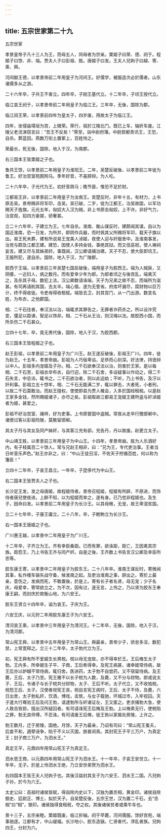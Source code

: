 ```yaml
---
---
---
```

title: 五宗世家第二十九
---

五宗世家

孝景皇帝子凡十三人为王，而母五人，同母者为宗亲。栗姬子曰荣、德、阏于。程姬子曰馀、非、端。贾夫人子曰彭祖、胜。唐姬子曰发。王夫人兒姁子曰越、寄、乘、舜。

河间献王德，以孝景帝前二年用皇子为河间王。好儒学，被服造次必於儒者。山东诸儒多从之游。

二十六年卒，子共王不害立。四年卒，子刚王基代立。十二年卒，子顷王授代立。

临江哀王阏于，以孝景帝前二年用皇子为临江王。三年卒，无後，国除为郡。

临江闵王荣，以孝景前四年为皇太子，四岁废，用故太子为临江王。

四年，坐侵庙壖垣为宫，上徵荣。荣行，祖於江陵北门。既已上车，轴折车废。江陵父老流涕窃言曰：“吾王不反矣！”荣至，诣中尉府簿。中尉郅都责讯王，王恐，自杀。葬蓝田。燕数万衔土置冢上，百姓怜之。

荣最长，死无後，国除，地入于汉，为南郡。

右三国本王皆栗姬之子也。

鲁共王馀，以孝景前二年用皇子为淮阳王。二年，吴楚反破後，以孝景前三年徙为鲁王。好治宫室苑囿狗马。季年好音，不喜辞辩。为人吃。

二十六年卒，子光代为王。初好音舆马；晚节啬，惟恐不足於财。

江都易王非，以孝景前二年用皇子为汝南王。吴楚反时，非年十五，有材力，上书原击吴。景帝赐非将军印，击吴。吴已破，二岁，徙为江都王，治吴故国，以军功赐天子旌旗。元光五年，匈奴大入汉为贼，非上书原击匈奴，上不许。非好气力，治宫观，招四方豪桀，骄奢甚。

立二十六年卒，子建立为王。七年自杀。淮南、衡山谋反时，建颇闻其谋。自以为国近淮南，恐一日发，为所并，即阴作兵器，而时佩其父所赐将军印，载天子旗以出。易王死未葬，建有所说易王宠美人淖姬，夜使人迎与奸服舍中。及淮南事发，治党与颇及江都王建。建恐，因使人多持金钱，事绝其狱。而又信巫祝，使人祷祠妄言。建又尽与其姊弟奸。事既闻，汉公卿请捕治建。天子不忍，使大臣即讯王。王服所犯，遂自杀。国除，地入于汉，为广陵郡。

胶西于王端，以孝景前三年吴楚七国反破後，端用皇子为胶西王。端为人贼戾，又阴痿，一近妇人，病之数月。而有爱幸少年为郎。为郎者顷之与後宫乱，端禽灭之，及杀其子母。数犯上法，汉公卿数请诛端，天子为兄弟之故不忍，而端所为滋甚。有司再请削其国，去太半。端心愠，遂为无訾省。府库坏漏尽，腐财物以巨万计，终不得收徙。令吏毋得收租赋。端皆去卫，封其宫门，从一门出游。数变名姓，为布衣，之他郡国。

相、二千石往者，奉汉法以治，端辄求其罪告之，无罪者诈药杀之。所以设诈究变，彊足以距谏，智足以饰非。相、二千石从王治，则汉绳以法。故胶西小国，而所杀伤二千石甚众。

立四十七年，卒，竟无男代後，国除，地入于汉，为胶西郡。

右三国本王皆程姬之子也。

赵王彭祖，以孝景前二年用皇子为广川王。赵王遂反破後，彭祖王广川。四年，徙为赵王。十五年，孝景帝崩。彭祖为人巧佞卑谄，足恭而心刻深。好法律，持诡辩以中人。彭祖多内宠姬及子孙。相、二千石欲奉汉法以治，则害於王家。是以每相、二千石至，彭祖衣皁布衣，自行迎，除二千石舍，多设疑事以作动之，得二千石失言，中忌讳，辄书之。二千石欲治者，则以此迫劫；不听，乃上书告，及汙以奸利事。彭祖立五十馀年，相、二千石无能满二岁，辄以罪去，大者死，小者刑，以故二千石莫敢治。而赵王擅权，使使即县为贾人榷会，入多於国经租税。以是赵王家多金钱，然所赐姬诸子，亦尽之矣。彭祖取故江都易王宠姬王建所盗与奸淖姬者为姬，甚爱之。

彭祖不好治宫室、禨祥，好为吏事。上书原督国中盗贼。常夜从走卒行徼邯郸中。诸使过客以彭祖险陂，莫敢留邯郸。

其太子丹与其女及同产姊奸，与其客江充有卻。充告丹，丹以故废。赵更立太子。

中山靖王胜，以孝景前三年用皇子为中山王。十四年，孝景帝崩。胜为人乐酒好内，有子枝属百二十馀人。常与兄赵王相非，曰：“兄为王，专代吏治事。王者当日听音乐声色。”赵王亦非之，曰：“中山王徒日淫，不佐天子拊循百姓，何以称为籓臣！”

立四十二年卒，子哀王昌立。一年卒，子昆侈代为中山王。

右二国本王皆贾夫人之子也。

长沙定王发，发之母唐姬，故程姬侍者。景帝召程姬，程姬有所辟，不原进，而饰侍者唐兒使夜进。上醉不知，以为程姬而幸之，遂有身。已乃觉非程姬也。及生子，因命曰发。以孝景前二年用皇子为长沙王。以其母微，无宠，故王卑湿贫国。

立二十七年卒，子康王庸立。二十八年，卒，子鲋鮈立为长沙王。

右一国本王唐姬之子也。

广川惠王越，以孝景中二年用皇子为广川王。

十二年卒，子齐立为王。齐有幸臣桑距。已而有罪，欲诛距，距亡，王因禽其宗族。距怨王，乃上书告王齐与同产奸。自是之後，王齐数上书告言汉公卿及幸臣所忠等。

胶东康王寄，以孝景中二年用皇子为胶东王。二十八年卒。淮南王谋反时，寄微闻其事，私作楼车镞矢战守备，候淮南之起。及吏治淮南之事，辞出之。寄於上最亲，意伤之，发病而死，不敢置後，於是上。寄有长子者名贤，母无宠；少子名庆，母爱幸，寄常欲立之，为不次，因有过，遂无言。上怜之，乃以贤为胶东王奉康王嗣，而封庆於故衡山地，为六安王。

胶东王贤立十四年卒，谥为哀王。子庆为王。

六安王庆，以元狩二年用胶东康王子为六安王。

清河哀王乘，以孝景中三年用皇子为清河王。十二年卒，无後，国除，地入于汉，为清河郡。

常山宪王舜，以孝景中五年用皇子为常山王。舜最亲，景帝少子，骄怠多淫，数犯禁，上常宽释之。立三十二年卒，太子勃代立为王。

初，宪王舜有所不爱姬生长男棁。棁以母无宠故，亦不得幸於王。王后脩生太子勃。王内多，所幸姬生子平、子商，王后希得幸。及宪王病甚，诸幸姬常侍病，故王后亦以妒媢不常侍病，辄归舍。医进药，太子勃不自尝药，又不宿留侍病。及王薨，王后、太子乃至。宪王雅不以长子棁为人数，及薨，又不分与财物。郎或说太子、王后，令诸子与长子棁共分财物，太子、王后不听。太子代立，又不收恤棁。棁怨王后、太子。汉使者视宪王丧，棁自言宪王病时，王后、太子不侍，及薨，六日出舍，太子勃私奸，饮酒，博戏，击筑，与女子载驰，环城过市，入牢视囚。天子遣大行骞验王后及问王勃，请逮勃所与奸诸证左，王又匿之。吏求捕勃大急，使人致击笞掠，擅出汉所疑囚者。有司请诛宪王后脩及王勃。上以脩素无行，使棁陷之罪，勃无良师傅，不忍诛。有司请废王后脩，徙王勃以家属处房陵，上许之。

勃王数月，迁于房陵，国绝。月馀，天子为最亲，乃诏有司曰：“常山宪王蚤夭，后妾不和，適孽诬争，陷于不义以灭国，朕甚闵焉。其封宪王子平三万户，为真定王；封子商三万户，为泗水王。”

真定王平，元鼎四年用常山宪王子为真定王。

泗水思王商，以元鼎四年用常山宪王子为泗水王。十一年卒，子哀王安世立。十一年卒，无子。於是上怜泗水王绝，乃立安世弟贺为泗水王。

右四国本王皆王夫人兒姁子也。其後汉益封其支子为六安王、泗水王二国。凡兒姁子孙，於今为六王。

太史公曰：高祖时诸侯皆赋，得自除内史以下，汉独为置丞相，黄金印。诸侯自除御史、廷尉正、博士，拟於天子。自吴楚反後，五宗王世，汉为置二千石，去“丞相”曰“相”，银印。诸侯独得食租税，夺之权。其後诸侯贫者或乘牛车也。

景十三子，五宗亲睦。栗姬既废，临江折轴。阏于早薨，河间儒服。馀好宫苑，端事驰逐。江都有才，中山禔福。长沙地小，胶东造镞。仁贤者代，浡乱者族。兒姁四王，分封为六。

